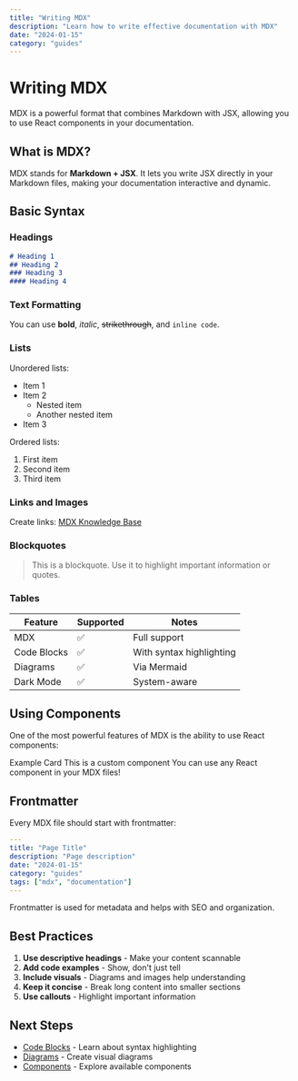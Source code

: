 ```yaml
---
title: "Writing MDX"
description: "Learn how to write effective documentation with MDX"
date: "2024-01-15"
category: "guides"
---
```


# Writing MDX

MDX is a powerful format that combines Markdown with JSX, allowing you to use React components in your documentation.

## What is MDX?

MDX stands for **Markdown + JSX**. It lets you write JSX directly in your Markdown files, making your documentation interactive and dynamic.

## Basic Syntax

### Headings

```markdown
# Heading 1
## Heading 2
### Heading 3
#### Heading 4
```

### Text Formatting

You can use **bold**, *italic*, ~~strikethrough~~, and `inline code`.

### Lists

Unordered lists:

- Item 1
- Item 2
  - Nested item
  - Another nested item
- Item 3

Ordered lists:

1. First item
2. Second item
3. Third item

### Links and Images

Create links: [MDX Knowledge Base](/)

### Blockquotes

> This is a blockquote. Use it to highlight important information or quotes.

### Tables

| Feature | Supported | Notes |
|---------|-----------|-------|
| MDX | ✅ | Full support |
| Code Blocks | ✅ | With syntax highlighting |
| Diagrams | ✅ | Via Mermaid |
| Dark Mode | ✅ | System-aware |

## Using Components

One of the most powerful features of MDX is the ability to use React components:

<Card>
  <CardHeader>
    <CardTitle>Example Card</CardTitle>
    <CardDescription>This is a custom component</CardDescription>
  </CardHeader>
  <CardContent>
    You can use any React component in your MDX files!
  </CardContent>
</Card>

## Frontmatter

Every MDX file should start with frontmatter:

```yaml
---
title: "Page Title"
description: "Page description"
date: "2024-01-15"
category: "guides"
tags: ["mdx", "documentation"]
---
```

<Callout type="info">
  Frontmatter is used for metadata and helps with SEO and organization.
</Callout>

## Best Practices

1. **Use descriptive headings** - Make your content scannable
2. **Add code examples** - Show, don't just tell
3. **Include visuals** - Diagrams and images help understanding
4. **Keep it concise** - Break long content into smaller sections
5. **Use callouts** - Highlight important information

## Next Steps

- [Code Blocks](/docs/guides/code-blocks) - Learn about syntax highlighting
- [Diagrams](/docs/guides/diagrams) - Create visual diagrams
- [Components](/docs/guides/components) - Explore available components
